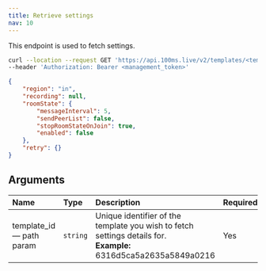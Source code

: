 ```yaml
---
title: Retrieve settings
nav: 10
---
```


This endpoint is used to fetch settings.

<GetRequest title="https://api.100ms.live/v2/templates/<template_id>/settings" />

<Request id="req-0">

```bash
curl --location --request GET 'https://api.100ms.live/v2/templates/<template_id>/settings' \
--header 'Authorization: Bearer <management_token>'
```

</Request>

<ResponseBox id="res-0" status="200 OK">

```json
{
    "region": "in",
    "recording": null,
    "roomState": {
        "messageInterval": 5,
        "sendPeerList": false,
        "stopRoomStateOnJoin": true,
        "enabled": false
    },
    "retry": {}
}
```

</ResponseBox>

## Arguments

| Name                           | Type     | Description                                                                                                           | Required |
| :----------------------------- | :------- | :-------------------------------------------------------------------------------------------------------------------- | :------- |
| template_id <br/> — path param | `string` | Unique identifier of the template you wish to fetch settings details for. <br/> **Example:** 6316d5ca5a2635a5849a0216 | Yes      |
